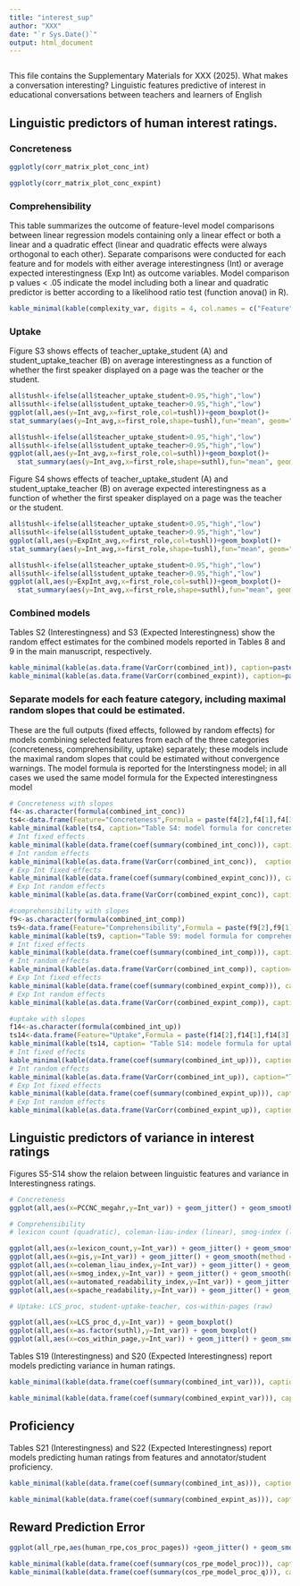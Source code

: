 ```yaml
---
title: "interest_sup"
author: "XXX"
date: "`r Sys.Date()`"
output: html_document
---
```


```r
```

This file contains the Supplementary Materials for XXX (2025). What makes a conversation interesting? Linguistic features predictive of interest in educational conversations between teachers and learners of English

## Linguistic predictors of human interest ratings.

### Concreteness

```r
ggplotly(corr_matrix_plot_conc_int)
```

```r
ggplotly(corr_matrix_plot_conc_expint)
```

### Comprehensibility
This table summarizes the outcome of feature-level model comparisons between linear regression models containing only a linear effect or both a linear and a quadratic effect (linear and quadratic effects were always orthogonal to each other). Separate comparisons were conducted for each feature and for models with either average interestingness (Int) or average expected interestingness (Exp Int) as outcome variables. Model comparison p values < .05 indicate the model including both a linear and quadratic predictor is better according to a likelihood ratio test (function anova() in R).
```r
kable_minimal(kable(complexity_var, digits = 4, col.names = c("Feature","Int (p value)", "Exp Int (p value)","Int (winning model)","Exp Int (winning model"), caption = "Table S1 - Feature-level model comparisons for comprehensibility metrics"))
```

### Uptake
Figure S3 shows effects of teacher_uptake_student (A) and student_uptake_teacher (B) on average interestingness as a function of whether the first speaker displayed on a page was the teacher or the student.
```r
all$tushl<-ifelse(all$teacher_uptake_student>0.95,"high","low")
all$suthl<-ifelse(all$student_uptake_teacher>0.95,"high","low")
ggplot(all,aes(y=Int_avg,x=first_role,col=tushl))+geom_boxplot()+
stat_summary(aes(y=Int_avg,x=first_role,shape=tushl),fun="mean", geom="point", size=3, position=position_dodge())+ xlab("First speaker on page") + ylab("Interestingness") + guides(col=guide_legend(title="Teacher uptake student"),shape=guide_legend(title="Teacher uptake student"))
```

```r
all$tushl<-ifelse(all$teacher_uptake_student>0.95,"high","low")
all$suthl<-ifelse(all$student_uptake_teacher>0.95,"high","low")
ggplot(all,aes(y=Int_avg,x=first_role,col=suthl))+geom_boxplot()+
  stat_summary(aes(y=Int_avg,x=first_role,shape=suthl),fun="mean", geom="point", size=3, position=position_dodge())+ xlab("First speaker on page") + ylab("Interestingness") + guides(col=guide_legend(title="Student uptake teacher"), shape=guide_legend(title="Student uptake teacher"))

```
Figure S4 shows effects of teacher_uptake_student (A) and student_uptake_teacher (B) on average expected interestingness as a function of whether the first speaker displayed on a page was the teacher or the student.
```r
all$tushl<-ifelse(all$teacher_uptake_student>0.95,"high","low")
all$suthl<-ifelse(all$student_uptake_teacher>0.95,"high","low")
ggplot(all,aes(y=ExpInt_avg,x=first_role,col=tushl))+geom_boxplot()+
stat_summary(aes(y=Int_avg,x=first_role,shape=tushl),fun="mean", geom="point", size=3, position=position_dodge())+ xlab("First speaker on page") + ylab("Expected Interestingness") + guides(col=guide_legend(title="Teacher uptake student"), shape=guide_legend(title="Teacher uptake student"))
```

```r
all$tushl<-ifelse(all$teacher_uptake_student>0.95,"high","low")
all$suthl<-ifelse(all$student_uptake_teacher>0.95,"high","low")
ggplot(all,aes(y=ExpInt_avg,x=first_role,col=suthl))+geom_boxplot()+
  stat_summary(aes(y=Int_avg,x=first_role,shape=suthl),fun="mean", geom="point", size=3, position=position_dodge())+ xlab("First speaker on page") + ylab("Expected Interestingness") + guides(col=guide_legend(title="Student uptake teacher"), shape=guide_legend(title="Student uptake teacher"))

```

### Combined models
Tables S2 (Interestingness) and S3 (Expected Interestingness) show the random effect estimates for the combined models reported in Tables 8 and 9 in the main manuscript, respectively.
```r
kable_minimal(kable(as.data.frame(VarCorr(combined_int)), caption=paste("Table S2",paste(format(formula(combined_int)),collapse = ''),sep=" - "), digits=3))
kable_minimal(kable(as.data.frame(VarCorr(combined_expint)), caption=paste("Table S3",paste(format(formula(combined_int)),collapse = ''), sep=" - "), digits=3))

```

### Separate models for each feature category, including maximal random slopes that could be estimated.
These are the full outputs (fixed effects, followed by random effects) for models combining selected features from each of the three categories (concreteness, comprehensibility, uptake) separately; these models include the maximal random slopes that could be estimated without convergence warnings. The model formula is reported for the Interstingness model; in all cases we used the same model formula for the Expected interestingness model

```r
# Concreteness with slopes
f4<-as.character(formula(combined_int_conc))
ts4<-data.frame(Feature="Concreteness",Formula = paste(f4[2],f4[1],f4[3],sep=""))
kable_minimal(kable(ts4, caption="Table S4: model formula for concreteness"))
# Int fixed effects
kable_minimal(kable(data.frame(coef(summary(combined_int_conc))), caption="Table S5: Concreteness predicting Interestingness - fixed effects", col.names=c("Feature","Beta","SE","t"), digits=3))
# Int random effects
kable_minimal(kable(as.data.frame(VarCorr(combined_int_conc)),  caption="Table S6: Concreteness predicting Interestingness - random effects", digits=3))
# Exp Int fixed effects
kable_minimal(kable(data.frame(coef(summary(combined_expint_conc))), caption="Table S7: Concreteness predicting Expected interestingness - fixed effects", col.names=c("Feature","Beta","SE","t"), digits=3))
# Exp Int random effects
kable_minimal(kable(as.data.frame(VarCorr(combined_expint_conc)), caption="Table S8: Concreteness predicting Expeccted interestingness - random effects", digits=3))

#comprehensibility with slopes
f9<-as.character(formula(combined_int_comp))
ts9<-data.frame(Feature="Comprehensibility",Formula = paste(f9[2],f9[1],f9[3],sep=""))
kable_minimal(kable(ts9, caption="Table S9: model formula for comprehensibility"))
# Int fixed effects
kable_minimal(kable(data.frame(coef(summary(combined_int_comp))), caption="Table S10: Comprehensibility predicting Interestingness - fixed effects", col.names=c("Feature","Beta","SE","t"), digits=3))
# Int random effects
kable_minimal(kable(as.data.frame(VarCorr(combined_int_comp)), caption="Table S11: Comprehensibility predicting Interestingness - random effects", digits=3))
# Exp Int fixed effects
kable_minimal(kable(data.frame(coef(summary(combined_expint_comp))), caption="Table S12: Comprehensibility predicting Expected interestingness - fixed effects", col.names=c("Feature","Beta","SE","t"), digits=3))
# Exp Int random effects
kable_minimal(kable(as.data.frame(VarCorr(combined_expint_comp)), caption="Table S13: Comprehensibility predicting Expeccted interestingness - random effects", digits=3))

#uptake with slopes
f14<-as.character(formula(combined_int_up))
ts14<-data.frame(Feature="Uptake",Formula = paste(f14[2],f14[1],f14[3],sep=""))
kable_minimal(kable(ts14, caption= "Table S14: modele formula for uptake"))
# Int fixed effects
kable_minimal(kable(data.frame(coef(summary(combined_int_up))), caption="Table S15: Uptake predicting Interestingness - fixed effects", col.names=c("Feature","Beta","SE","t"), digits=3))
# Int random effects
kable_minimal(kable(as.data.frame(VarCorr(combined_int_up)), caption="Table S16: Uptake predicting Interestingness - random effects", digits=3))
# Exp Int fixed effects
kable_minimal(kable(data.frame(coef(summary(combined_expint_up))), caption="Table S17: Uptake predicting Expected interestingness - fixed effects", col.names=c("Feature","Beta","SE","t"), digits=3))
# Exp Int random effects
kable_minimal(kable(as.data.frame(VarCorr(combined_expint_up)), caption="Table S18: Uptake predicting Expeccted interestingness - random effects", digits=3))

```

## Linguistic predictors of variance in interest ratings
Figures S5-S14 show the relaion between linguistic features and variance in Interestingness ratings.
```r
# Concreteness
ggplot(all,aes(x=PCCNC_megahr,y=Int_var)) + geom_jitter() + geom_smooth(method = "loess")

# Comprehensibility
# lexicon count (quadratic), coleman-liau-index (linear), smog-index (linear), automated readability-index (linear), GIS (quadratic), spache_readability (linear)

ggplot(all,aes(x=lexicon_count,y=Int_var)) + geom_jitter() + geom_smooth(method = "loess")
ggplot(all,aes(x=gis,y=Int_var)) + geom_jitter() + geom_smooth(method = "loess")
ggplot(all,aes(x=coleman_liau_index,y=Int_var)) + geom_jitter() + geom_smooth(method = "loess")
ggplot(all,aes(x=smog_index,y=Int_var)) + geom_jitter() + geom_smooth(method = "loess")
ggplot(all,aes(x=automated_readability_index,y=Int_var)) + geom_jitter() + geom_smooth(method = "loess")
ggplot(all,aes(x=spache_readability,y=Int_var)) + geom_jitter() + geom_smooth(method = "loess")

# Uptake: LCS_proc, student-uptake-teacher, cos-within-pages (raw)

ggplot(all,aes(x=LCS_proc_d,y=Int_var)) + geom_boxplot()
ggplot(all,aes(x=as.factor(suthl),y=Int_var)) + geom_boxplot()
ggplot(all,aes(x=cos_within_page,y=Int_var)) + geom_jitter() + geom_smooth(method = "loess")

```

Tables S19 (Interestingness) and S20 (Expected Interestingness) report models predicting variance in human ratings.
```r

kable_minimal(kable(data.frame(coef(summary(combined_int_var))), caption=paste("Table S19",paste(format(formula(combined_int_var)),collapse = ''),sep=" - ") ,col.names=c("Feature","Beta","SE","t"), digits=3))

kable_minimal(kable(data.frame(coef(summary(combined_expint_var))), caption=paste("Table S20",paste(format(formula(combined_expint_var)),collapse = ''),sep=" - ") ,col.names=c("Feature","Beta","SE","t"), digits=3))

```

## Proficiency
Tables S21 (Interestingness) and S22 (Expected Interestingness) report models predicting human ratings from features and annotator/student proficiency.
```r
kable_minimal(kable(data.frame(coef(summary(combined_int_as))), caption=paste("Table S21",paste(format(formula(combined_int_as)),collapse = ''), sep = " - "),col.names=c("Feature","Beta","SE","t"), digits=3))

kable_minimal(kable(data.frame(coef(summary(combined_expint_as))), caption=paste("Table S22",paste(format(formula(combined_expint_as)),collapse = ''), sep= " - "),col.names=c("Feature","Beta","SE","t"), digits=3))

```

## Reward Prediction Error
```r
ggplot(all_rpe,aes(human_rpe,cos_proc_pages)) +geom_jitter() + geom_smooth(method="loess")
```

```r
kable_minimal(kable(data.frame(coef(summary(cos_rpe_model_proc))), caption="Table S23: Linear effect of cosine similarity predictins rpe" ,col.names=c("Feature","Beta","SE","t"), digits=3))
kable_minimal(kable(data.frame(coef(summary(cos_rpe_model_proc_q))), caption="Table S24: Linear and quadratic effect of cosine similarity predictins rpe" ,col.names=c("Feature","Beta","SE","t"), digits=3))
```
